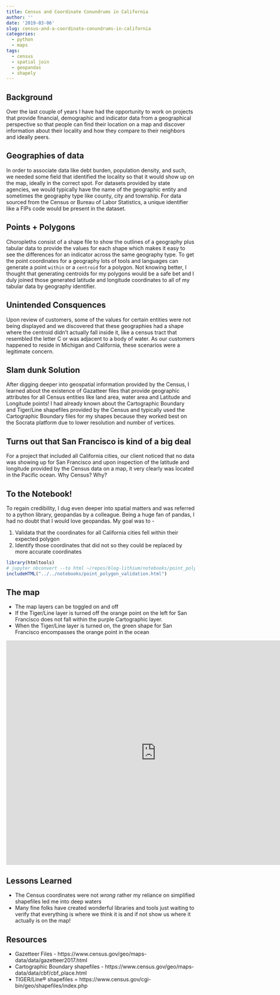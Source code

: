 ```yaml
---
title: Census and Coordinate Conundrums in California
author: ''
date: '2019-03-06'
slug: census-and-a-coordinate-conundrums-in-california
categories:
  - python
  - maps
tags:
  - census
  - spatial join
  - geopandas
  - shapely
---
```


## Background

Over the last couple of years I have had the opportunity to work on projects that provide financial, demographic and indicator data from a geographical perspective so that people can find their location on a map and discover information about their locality and how they compare to their neighbors and ideally peers.

## Geographies of data

In order to associate data like debt burden, population density, and such, we needed some field that identified the locality so that it would show up on the map, ideally in the correct spot. For datasets provided by state agencies, we would typically have the name of the geographic entity and sometimes the geography type like county, city and township. For data sourced from the Census or Bureau of Labor Statistics, a unique identifier like a FIPs code would be present in the dataset.

## Points + Polygons

Choropleths consist of a shape file to show the outlines of a geography plus tabular data to provide the values for each shape which makes it easy to see the differences for an indicator across the same geography type. To get the point coordinates for a geography lots of tools and languages can generate a point `within` or a `centroid` for a polygon. Not knowing better, I thought that generating centroids for my polygons would be a safe bet and I duly joined those generated latitude and longitude coordinates to all of my tabular data by geography identifier.

## Unintended Consquences

Upon review of customers, some of the values for certain entities were not being displayed and we discovered that these geographies had a shape where the centroid didn't actually fall inside it, like a census tract that resembled the letter C or was adjacent to a body of water. As our customers happened to reside in Michigan and California, these scenarios were a legitimate concern.

## Slam dunk Solution

After digging deeper into geospatial information provided by the Census, I learned about the existence of Gazatteer files that provide geographic attributes for all Census entities like land area, water area and Latitude and Longitude points! I had already known about the Cartographic Boundary and Tiger/Line shapefiles provided by the Census and typically used the Cartographic Boundary files for my shapes because they worked best on the Socrata platform due to lower resolution and number of vertices.

## Turns out that San Francisco is kind of a big deal

For a project that included all California cities, our client noticed that no data was showing up for San Francisco and upon inspection of the latitude and longitude provided by the Census data on a map, it very clearly was located in the Pacific ocean. Why Census? Why?


## To the Notebook!

To regain credibility, I dug even deeper into spatial matters and was referred to a python library, geopandas by a colleague. Being a huge fan of pandas, I had no doubt that I would love geopandas. My goal was to - 

1. Validata that the coordinates for all California cities fell within their expected polygon
2. Identify those coordinates that did not so they could be replaced by more accurate coordinates

```r
library(htmltools)
# jupyter nbconvert --to html ~/repos/blog-lithium/notebooks/point_polygon_validation.ipynb
includeHTML("../../notebooks/point_polygon_validation.html")
```

## The map

- The map layers can be toggled on and off
- If the Tiger/Line layer is turned off the orange point on the left for San Francisco does not fall within the purple Cartographic layer.
- When the Tiger/Line layer is turned on, the green shape for San Francisco encompasses the orange point in the ocean

<iframe width="800" height="600" src="https://alicia.data.socrata.com/dataset/4%20California%20Cities%20and%20Tiger%2FLine%20vs%20Cartographic%20Shapefile%20Map/v8jq-5yuj/embed?width=800&height=600" frameborder="0" style="border:0" allowfullscreen></iframe>

## Lessons Learned
- The Census coordinates were not _wrong_ rather my reliance on simplified shapefiles led me into deep waters
- Many fine folks have created wonderful libraries and tools just waiting to verify that everything is where we think it is and if not show us where it actually is on the map!

## Resources
* Gazetteer Files -  https://www.census.gov/geo/maps-data/data/gazetteer2017.html
* Cartographic Boundary shapefiles -  https://www.census.gov/geo/maps-data/data/cbf/cbf_place.html
* TIGER/Line® shapefiles = https://www.census.gov/cgi-bin/geo/shapefiles/index.php
